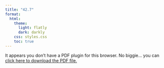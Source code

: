 ```yaml
---
title: "42.7"
format:
  html:
    theme:
      light: flatly
      dark: darkly
    css: styles.css
    toc: true
---
```



<object data="topik\todaysfinan\chapter\chapter42\pdf42finan\Todays_Finan_42_7.pdf" type="application/pdf" width="100%" height="100%" style="min-height:100vh;">
    <p>It appears you don't have a PDF plugin for this browser.
    No biggie... you can <a href="topik\todaysfinan\chapter\chapter42\pdf42finan\Todays_Finan_42_7.pdf">click here to download the PDF file.</a></p>
</object>